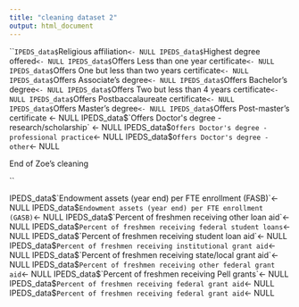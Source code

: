 ```yaml
---
title: "cleaning dataset 2"
output: html_document
---
```


```
IPEDS_data$`Religious affiliation`<- NULL
IPEDS_data$`Highest degree offered`<- NULL
IPEDS_data$`Offers Less than one year certificate`<- NULL
IPEDS_data$`Offers One but less than two years certificate` <- NULL
IPEDS_data$`Offers Associate's degree`<- NULL
IPEDS_data$`Offers Bachelor's degree`<- NULL
IPEDS_data$`Offers Two but less than 4 years certificate`<- NULL
IPEDS_data$`Offers Postbaccalaureate certificate`<- NULL
IPEDS_data$`Offers Master's degree`<- NULL
IPEDS_data$`Offers Post-master's certificate <- NULL
IPEDS_data$`Offers Doctor's degree - research/scholarship` <- NULL
IPEDS_data$`Offers Doctor's degree - professional practice`<- NULL
IPEDS_data$`Offers Doctor's degree - other`<- NULL























































End of Zoe's cleaning

``



IPEDS_data$`Endowment assets (year end) per FTE enrollment (FASB)`<- NULL
IPEDS_data$`Endowment assets (year end) per FTE enrollment (GASB)`<- NULL
IPEDS_data$`Percent of freshmen receiving other loan aid`<- NULL
IPEDS_data$`Percent of freshmen receiving federal student loans`<- NULL
IPEDS_data$`Percent of freshmen receiving student loan aid`<- NULL
IPEDS_data$`Percent of freshmen receiving institutional grant aid`<- NULL
IPEDS_data$`Percent of freshmen receiving state/local grant aid`<- NULL
IPEDS_data$`Percent of freshmen receiving other federal grant aid`<- NULL
IPEDS_data$`Percent of freshmen receiving Pell grants`<- NULL
IPEDS_data$`Percent of freshmen receiving federal grant aid`<- NULL
IPEDS_data$`Percent of freshmen receiving federal grant aid`<- NULL